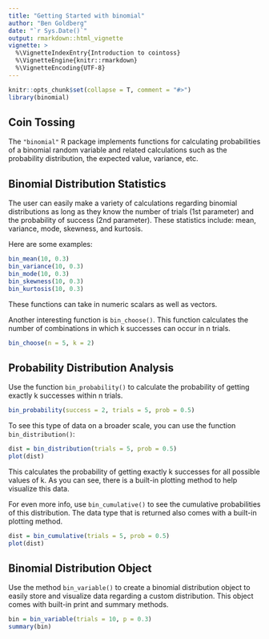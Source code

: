 ```yaml
---
title: "Getting Started with binomial"
author: "Ben Goldberg"
date: "`r Sys.Date()`"
output: rmarkdown::html_vignette
vignette: >
  %\VignetteIndexEntry{Introduction to cointoss}
  %\VignetteEngine{knitr::rmarkdown}
  %\VignetteEncoding{UTF-8}
---
```


```r
knitr::opts_chunk$set(collapse = T, comment = "#>")
library(binomial)
```

## Coin Tossing

The `"binomial"` R package implements functions for calculating probabilities of a binomial random variable and related calculations such as the probability distribution, the expected value, variance, etc.


## Binomial Distribution Statistics

The user can easily make a variety of calculations regarding binomial distributions as long as they know the number of trials (1st parameter) and the probability of success (2nd parameter). These statistics include: mean, variance, mode, skewness, and kurtosis.

Here are some examples:

```r
bin_mean(10, 0.3)
bin_variance(10, 0.3)
bin_mode(10, 0.3)
bin_skewness(10, 0.3)
bin_kurtosis(10, 0.3)
```

These functions can take in numeric scalars as well as vectors.

Another interesting function is `bin_choose()`. This function calculates the number of combinations in which k successes can occur in n trials.

```r
bin_choose(n = 5, k = 2)
```


## Probability Distribution Analysis

Use the function `bin_probability()` to calculate the probability of getting exactly k successes within n trials.

```r
bin_probability(success = 2, trials = 5, prob = 0.5)
```

To see this type of data on a broader scale, you can use the function `bin_distribution()`:

```r
dist = bin_distribution(trials = 5, prob = 0.5)
plot(dist)
```

This calculates the probability of getting exactly k successes for all possible values of k. As you can see, there is a built-in plotting method to help visualize this data.

For even more info, use `bin_cumulative()` to see the cumulative probabilities of this distribution. The data type that is returned also comes with a built-in plotting method.

```r
dist = bin_cumulative(trials = 5, prob = 0.5)
plot(dist)
```



## Binomial Distribution Object

Use the method `bin_variable()` to create a binomial distribution object to easily store and visualize data regarding a custom distribution. This object comes with built-in print and summary methods.

```r
bin = bin_variable(trials = 10, p = 0.3)
summary(bin)
```
